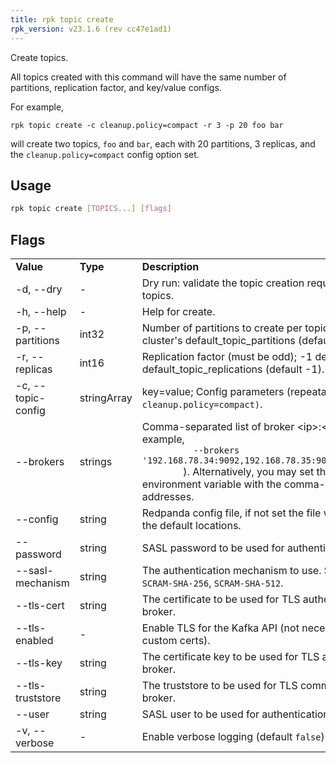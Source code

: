 ```yaml
---
title: rpk topic create
rpk_version: v23.1.6 (rev cc47e1ad1)
---
```


<head>
  <meta name="title" content="rpk topic create | Redpanda Docs" />
  <meta name="description" content="rpk topic create" />
  <link rel="canonical" href="https://docs.redpanda.com/docs/reference/rpk/rpk-topic/rpk-topic-create/" />
</head>

Create topics.

All topics created with this command will have the same number of partitions,
replication factor, and key/value configs.

For example,

```
rpk topic create -c cleanup.policy=compact -r 3 -p 20 foo bar
```

will create two topics, `foo` and `bar`, each with 20 partitions, 3 replicas, and the `cleanup.policy=compact` config option set.

## Usage

```bash
rpk topic create [TOPICS...] [flags]
```

## Flags

<table>
  <tbody>
    <tr>
      <td>
        <strong>Value</strong>
      </td>
      <td>
        <strong>Type</strong>
      </td>
      <td>
        <strong>Description</strong>
      </td>
    </tr>
    <tr>
      <td>-d, --dry</td>
      <td>-</td>
      <td>
        Dry run: validate the topic creation request; do not create topics.
      </td>
    </tr>
    <tr>
      <td>-h, --help</td>
      <td>-</td>
      <td>Help for create.</td>
    </tr>
    <tr>
      <td>-p, --partitions</td>
      <td>int32</td>
      <td>
        Number of partitions to create per topic; -1 defaults to the cluster's
        default_topic_partitions (default -1).
      </td>
    </tr>
    <tr>
      <td>-r, --replicas</td>
      <td>int16</td>
      <td>
        Replication factor (must be odd); -1 defaults to the cluster's
        default_topic_replications (default -1).
      </td>
    </tr>
    <tr>
      <td>-c, --topic-config</td>
      <td>stringArray</td>
      <td>
        key=value; Config parameters (repeatable; for example
        <code>-c cleanup.policy=compact)</code>.
      </td>
    </tr>
    <tr>
      <td>--brokers</td>
      <td>strings</td>
      <td>
        Comma-separated list of broker &lt;ip&gt;:&lt;port&gt; pairs (for example,
        <code>
          --brokers '192.168.78.34:9092,192.168.78.35:9092,192.179.23.54:9092'
        </code>
        ). Alternatively, you may set the <code>REDPANDA_BROKERS</code>
        environment variable with the comma-separated list of broker addresses.
      </td>
    </tr>
    <tr>
      <td>--config</td>
      <td>string</td>
      <td>
        Redpanda config file, if not set the file will be searched for in the
        default locations.
      </td>
    </tr>
    <tr>
      <td>--password</td>
      <td>string</td>
      <td>SASL password to be used for authentication.</td>
    </tr>
    <tr>
      <td>--sasl-mechanism</td>
      <td>string</td>
      <td>
        The authentication mechanism to use. Supported values:
        <code>SCRAM-SHA-256</code>, <code>SCRAM-SHA-512</code>.
      </td>
    </tr>
    <tr>
      <td>--tls-cert</td>
      <td>string</td>
      <td>
        The certificate to be used for TLS authentication with the broker.
      </td>
    </tr>
    <tr>
      <td>--tls-enabled</td>
      <td>-</td>
      <td>
        Enable TLS for the Kafka API (not necessary if specifying custom certs).
      </td>
    </tr>
    <tr>
      <td>--tls-key</td>
      <td>string</td>
      <td>
        The certificate key to be used for TLS authentication with the broker.
      </td>
    </tr>
    <tr>
      <td>--tls-truststore</td>
      <td>string</td>
      <td>The truststore to be used for TLS communication with the broker.</td>
    </tr>
    <tr>
      <td>--user</td>
      <td>string</td>
      <td>SASL user to be used for authentication.</td>
    </tr>
    <tr>
      <td>-v, --verbose</td>
      <td>-</td>
      <td>
        Enable verbose logging (default <code>false</code>).
      </td>
    </tr>
  </tbody>
</table>
